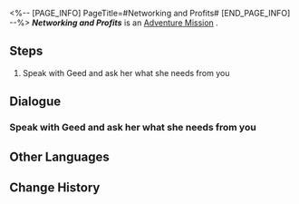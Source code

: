 <%-- [PAGE_INFO]
PageTitle=#Networking and Profits#
[END_PAGE_INFO] --%>
{{Stub|Dialogue.}}
{{Mission Infobox
|id            = 8022301
|title         = 
|image         = <!--Mission Networking and Profits.png-->
|type          = Adventure
|event_name    = 
|chapter       = 
|requirements  = 
* [[Trailblaze Mission]] ''[[Everwinter Night]]'' completed
* Reach [[Trailblaze Level]] 21
|summary       = <!--official mission summary from Fate's Atlas-->
|characters    = Geed; Trailblazer
|startLocation = [[<!--starting world-->]] - [[<!--starting area-->]]
|world         = <!--starting world-->
|area          = <!--starting area-->
|prev          = 
|next          = 
|rewards       = Credit*5,000
}}
'''''Networking and Profits''''' is an [[Adventure Mission]]<!--in [world]-->.

==Steps==
# Speak with Geed and ask her what she needs from you

<!--
==Gameplay Notes==

--><!--
==Trial Character==

-->
==Dialogue==
{{Stub Dialogue}}
===Speak with Geed and ask her what she needs from you===
{{Mission Description|type=adventure|location=<!--to be added-->|Geed, a researcher from the Department of Implement Arts, wants to see you for something. She is looking very suspicious and deliberately lowering her voice, and you're not sure why she wants to see you...}}
{{Dialogue Start}}
:{{tx}}
{{Dialogue End}}

==Other Languages==
{{Other Languages
|en   = Networking and Profits
|zhs  = 人情利益
|zht  = 人情利益
|ja   = 人情と利益
|ko   = 인정과 이익
|es   = Contactos y beneficios
|fr   = Réseautage et bénéfice
|ru   = Связи и выгода
|th   = น้ำใจและผลประโยชน์
|vi   = Tình Người Và Lợi Ích
|de   = Gefälligkeiten und Interessen
|id   = Koneksi dan Keuntungan
|pt   = Networking e Lucros
}}

==Change History==
{{Change History|2.2}}
